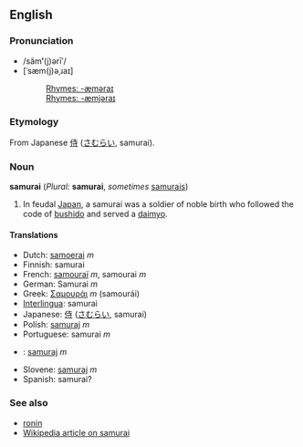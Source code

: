 ==English==
===Pronunciation===
*/săm'''ʹ'''(j)ərīʹ/
*[ˈsæm(j)əˌɹaɪ]
*:[[Rhymes:English:-æməraɪ|Rhymes: -æməraɪ]]
*:[[Rhymes:English:-æmjəraɪ|Rhymes: -æmjəraɪ]]

===Etymology===
From Japanese [[侍]] ([[さむらい]], samurai).

===Noun===
'''samurai''' (''Plural:'' '''samurai''', ''sometimes'' [[samurais]])

#In feudal [[Japan]], a samurai was a soldier of noble birth who followed the code of [[bushido]] and served a [[daimyo]].

====Translations====
*Dutch: [[samoerai]] ''m''
*Finnish: samurai
*French: [[samouraï]] ''m'', samourai ''m''
*German: Samurai ''m''
*Greek: [[Σαμουράι]] ''m'' (samour&aacute;i)
*[[Interlingua]]: samurai
*Japanese: [[侍]] ([[さむらい]], samurai)
*Polish: [[samuraj]] ''m''
*Portuguese: samurai ''m''
*{{sk}}: [[samuraj#Slovak|samuraj]] ''m''
*Slovene: [[samuraj]] ''m''
*Spanish: samurai?

===See also===
*[[ronin]]
*[[w:Samurai|Wikipedia article on samurai]]